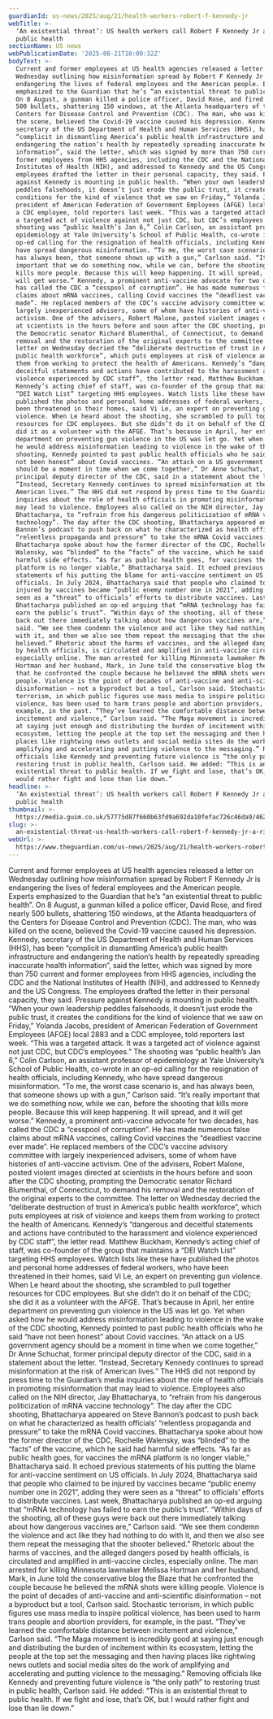 ```yaml
---
guardianId: us-news/2025/aug/21/health-workers-robert-f-kennedy-jr
webTitle: >-
  ‘An existential threat’: US health workers call Robert F Kennedy Jr a risk to
  public health
sectionName: US news
webPublicationDate: '2025-08-21T10:00:32Z'
bodyText: >-
  Current and former employees at US health agencies released a letter on
  Wednesday outlining how misinformation spread by Robert F Kennedy Jr is
  endangering the lives of federal employees and the American people. Experts
  emphasized to the Guardian that he’s “an existential threat to public health”.
  On 8 August, a gunman killed a police officer, David Rose, and fired nearly
  500 bullets, shattering 150 windows, at the Atlanta headquarters of the
  Centers for Disease Control and Prevention (CDC). The man, who was killed on
  the scene, believed the Covid-19 vaccine caused his depression. Kennedy,
  secretary of the US Department of Health and Human Services (HHS), has been
  “complicit in dismantling America’s public health infrastructure and
  endangering the nation’s health by repeatedly spreading inaccurate health
  information”, said the letter, which was signed by more than 750 current and
  former employees from HHS agencies, including the CDC and the National
  Institutes of Health (NIH), and addressed to Kennedy and the US Congress. The
  employees drafted the letter in their personal capacity, they said. Pressure
  against Kennedy is mounting in public health. “When your own leadership
  peddles falsehoods, it doesn’t just erode the public trust, it creates the
  conditions for the kind of violence that we saw on Friday,” Yolanda Jacobs,
  president of American Federation of Government Employees (AFGE) local 2883 and
  a CDC employee, told reporters last week. “This was a targeted attack. It was
  a targeted act of violence against not just CDC, but CDC’s employees.” The
  shooting was “public health’s Jan 6,” Colin Carlson, an assistant professor of
  epidemiology at Yale University’s School of Public Health, co-wrote in an
  op-ed calling for the resignation of health officials, including Kennedy, who
  have spread dangerous misinformation. “To me, the worst case scenario is, and
  has always been, that someone shows up with a gun,” Carlson said. “It’s really
  important that we do something now, while we can, before the shooting that
  kills more people. Because this will keep happening. It will spread, and it
  will get worse.” Kennedy, a prominent anti-vaccine advocate for two decades,
  has called the CDC a “cesspool of corruption”. He has made numerous false
  claims about mRNA vaccines, calling Covid vaccines the “deadliest vaccine ever
  made”. He replaced members of the CDC’s vaccine advisory committee with
  largely inexperienced advisers, some of whom have histories of anti-vaccine
  activism. One of the advisers, Robert Malone, posted violent images directed
  at scientists in the hours before and soon after the CDC shooting, prompting
  the Democratic senator Richard Blumenthal, of Connecticut, to demand his
  removal and the restoration of the original experts to the committee. The
  letter on Wednesday decried the “deliberate destruction of trust in America’s
  public health workforce”, which puts employees at risk of violence and keeps
  them from working to protect the health of Americans. Kennedy’s “dangerous and
  deceitful statements and actions have contributed to the harassment and
  violence experienced by CDC staff”, the letter read. Matthew Buckham,
  Kennedy’s acting chief of staff, was co-founder of the group that maintains a
  “DEI Watch List” targeting HHS employees. Watch lists like these have
  published the photos and personal home addresses of federal workers, who have
  been threatened in their homes, said Vi Le, an expert on preventing gun
  violence. When Le heard about the shooting, she scrambled to pull together
  resources for CDC employees. But she didn’t do it on behalf of the CDC; she
  did it as a volunteer with the AFGE. That’s because in April, her entire
  department on preventing gun violence in the US was let go. Yet when asked how
  he would address misinformation leading to violence in the wake of the CDC
  shooting, Kennedy pointed to past public health officials who he said “have
  not been honest” about Covid vaccines. “An attack on a US government agency
  should be a moment in time when we come together,” Dr Anne Schuchat, former
  principal deputy director of the CDC, said in a statement about the letter.
  “Instead, Secretary Kennedy continues to spread misinformation at the risk of
  American lives.” The HHS did not respond by press time to the Guardian’s media
  inquiries about the role of health officials in promoting misinformation that
  may lead to violence. Employees also called on the NIH director, Jay
  Bhattacharya, to “refrain from his dangerous politicization of mRNA vaccine
  technology”. The day after the CDC shooting, Bhattacharya appeared on Steve
  Bannon’s podcast to push back on what he characterized as health officials’
  “relentless propaganda and pressure” to take the mRNA Covid vaccines.
  Bhattacharya spoke about how the former director of the CDC, Rochelle
  Walensky, was “blinded” to the “facts” of the vaccine, which he said had
  harmful side effects. “As far as public health goes, for vaccines the mRNA
  platform is no longer viable,” Bhattacharya said. It echoed previous
  statements of his putting the blame for anti-vaccine sentiment on US
  officials. In July 2024, Bhattacharya said that people who claimed to be
  injured by vaccines became “public enemy number one in 2021”, adding they were
  seen as a “threat” to officials’ efforts to distribute vaccines. Last week,
  Bhattacharya published an op-ed arguing that “mRNA technology has failed to
  earn the public’s trust”. “Within days of the shooting, all of these guys were
  back out there immediately talking about how dangerous vaccines are,” Carlson
  said. “We see them condemn the violence and act like they had nothing to do
  with it, and then we also see them repeat the messaging that the shooter
  believed.” Rhetoric about the harms of vaccines, and the alleged dangers posed
  by health officials, is circulated and amplified in anti-vaccine circles,
  especially online. The man arrested for killing Minnesota lawmaker Melissa
  Hortman and her husband, Mark, in June told the conservative blog the Blaze
  that he confronted the couple because he believed the mRNA shots were killing
  people. Violence is the point of decades of anti-vaccine and anti-scientific
  disinformation – not a byproduct but a tool, Carlson said. Stochastic
  terrorism, in which public figures use mass media to inspire political
  violence, has been used to harm trans people and abortion providers, for
  example, in the past. “They’ve learned the comfortable distance between
  incitement and violence,” Carlson said. “The Maga movement is incredibly good
  at saying just enough and distributing the burden of incitement within its
  ecosystem, letting the people at the top set the messaging and then having
  places like rightwing news outlets and social media sites do the work of
  amplifying and accelerating and putting violence to the messaging.” Removing
  officials like Kennedy and preventing future violence is “the only path” to
  restoring trust in public health, Carlson said. He added: “This is an
  existential threat to public health. If we fight and lose, that’s OK, but I
  would rather fight and lose than lie down.”
headline: >-
  ‘An existential threat’: US health workers call Robert F Kennedy Jr a risk to
  public health
thumbnail: >-
  https://media.guim.co.uk/57775d87f660b63fd9a692da10fefac726c46da9/462_0_4601_3683/500.jpg
slug: >-
  an-existential-threat-us-health-workers-call-robert-f-kennedy-jr-a-risk-to-public-health
webUrl: >-
  https://www.theguardian.com/us-news/2025/aug/21/health-workers-robert-f-kennedy-jr
---
```

Current and former employees at US health agencies released a letter on Wednesday outlining how misinformation spread by Robert F Kennedy Jr is endangering the lives of federal employees and the American people. Experts emphasized to the Guardian that he’s “an existential threat to public health”. On 8 August, a gunman killed a police officer, David Rose, and fired nearly 500 bullets, shattering 150 windows, at the Atlanta headquarters of the Centers for Disease Control and Prevention (CDC). The man, who was killed on the scene, believed the Covid-19 vaccine caused his depression. Kennedy, secretary of the US Department of Health and Human Services (HHS), has been “complicit in dismantling America’s public health infrastructure and endangering the nation’s health by repeatedly spreading inaccurate health information”, said the letter, which was signed by more than 750 current and former employees from HHS agencies, including the CDC and the National Institutes of Health (NIH), and addressed to Kennedy and the US Congress. The employees drafted the letter in their personal capacity, they said. Pressure against Kennedy is mounting in public health. “When your own leadership peddles falsehoods, it doesn’t just erode the public trust, it creates the conditions for the kind of violence that we saw on Friday,” Yolanda Jacobs, president of American Federation of Government Employees (AFGE) local 2883 and a CDC employee, told reporters last week. “This was a targeted attack. It was a targeted act of violence against not just CDC, but CDC’s employees.” The shooting was “public health’s Jan 6,” Colin Carlson, an assistant professor of epidemiology at Yale University’s School of Public Health, co-wrote in an op-ed calling for the resignation of health officials, including Kennedy, who have spread dangerous misinformation. “To me, the worst case scenario is, and has always been, that someone shows up with a gun,” Carlson said. “It’s really important that we do something now, while we can, before the shooting that kills more people. Because this will keep happening. It will spread, and it will get worse.” Kennedy, a prominent anti-vaccine advocate for two decades, has called the CDC a “cesspool of corruption”. He has made numerous false claims about mRNA vaccines, calling Covid vaccines the “deadliest vaccine ever made”. He replaced members of the CDC’s vaccine advisory committee with largely inexperienced advisers, some of whom have histories of anti-vaccine activism. One of the advisers, Robert Malone, posted violent images directed at scientists in the hours before and soon after the CDC shooting, prompting the Democratic senator Richard Blumenthal, of Connecticut, to demand his removal and the restoration of the original experts to the committee. The letter on Wednesday decried the “deliberate destruction of trust in America’s public health workforce”, which puts employees at risk of violence and keeps them from working to protect the health of Americans. Kennedy’s “dangerous and deceitful statements and actions have contributed to the harassment and violence experienced by CDC staff”, the letter read. Matthew Buckham, Kennedy’s acting chief of staff, was co-founder of the group that maintains a “DEI Watch List” targeting HHS employees. Watch lists like these have published the photos and personal home addresses of federal workers, who have been threatened in their homes, said Vi Le, an expert on preventing gun violence. When Le heard about the shooting, she scrambled to pull together resources for CDC employees. But she didn’t do it on behalf of the CDC; she did it as a volunteer with the AFGE. That’s because in April, her entire department on preventing gun violence in the US was let go. Yet when asked how he would address misinformation leading to violence in the wake of the CDC shooting, Kennedy pointed to past public health officials who he said “have not been honest” about Covid vaccines. “An attack on a US government agency should be a moment in time when we come together,” Dr Anne Schuchat, former principal deputy director of the CDC, said in a statement about the letter. “Instead, Secretary Kennedy continues to spread misinformation at the risk of American lives.” The HHS did not respond by press time to the Guardian’s media inquiries about the role of health officials in promoting misinformation that may lead to violence. Employees also called on the NIH director, Jay Bhattacharya, to “refrain from his dangerous politicization of mRNA vaccine technology”. The day after the CDC shooting, Bhattacharya appeared on Steve Bannon’s podcast to push back on what he characterized as health officials’ “relentless propaganda and pressure” to take the mRNA Covid vaccines. Bhattacharya spoke about how the former director of the CDC, Rochelle Walensky, was “blinded” to the “facts” of the vaccine, which he said had harmful side effects. “As far as public health goes, for vaccines the mRNA platform is no longer viable,” Bhattacharya said. It echoed previous statements of his putting the blame for anti-vaccine sentiment on US officials. In July 2024, Bhattacharya said that people who claimed to be injured by vaccines became “public enemy number one in 2021”, adding they were seen as a “threat” to officials’ efforts to distribute vaccines. Last week, Bhattacharya published an op-ed arguing that “mRNA technology has failed to earn the public’s trust”. “Within days of the shooting, all of these guys were back out there immediately talking about how dangerous vaccines are,” Carlson said. “We see them condemn the violence and act like they had nothing to do with it, and then we also see them repeat the messaging that the shooter believed.” Rhetoric about the harms of vaccines, and the alleged dangers posed by health officials, is circulated and amplified in anti-vaccine circles, especially online. The man arrested for killing Minnesota lawmaker Melissa Hortman and her husband, Mark, in June told the conservative blog the Blaze that he confronted the couple because he believed the mRNA shots were killing people. Violence is the point of decades of anti-vaccine and anti-scientific disinformation – not a byproduct but a tool, Carlson said. Stochastic terrorism, in which public figures use mass media to inspire political violence, has been used to harm trans people and abortion providers, for example, in the past. “They’ve learned the comfortable distance between incitement and violence,” Carlson said. “The Maga movement is incredibly good at saying just enough and distributing the burden of incitement within its ecosystem, letting the people at the top set the messaging and then having places like rightwing news outlets and social media sites do the work of amplifying and accelerating and putting violence to the messaging.” Removing officials like Kennedy and preventing future violence is “the only path” to restoring trust in public health, Carlson said. He added: “This is an existential threat to public health. If we fight and lose, that’s OK, but I would rather fight and lose than lie down.”
